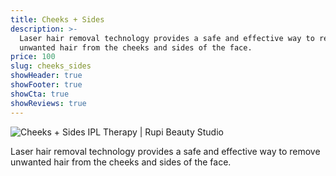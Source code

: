 ```yaml
---
title: Cheeks + Sides
description: >-
  Laser hair removal technology provides a safe and effective way to remove
  unwanted hair from the cheeks and sides of the face.
price: 100
slug: cheeks_sides
showHeader: true
showFooter: true
showCta: true
showReviews: true
---
```


![Cheeks + Sides IPL Therapy | Rupi Beauty Studio](/uploads/services/laser-hair-removal.webp 'Cheeks + Sides IPL Therapy  | Rupi Beauty Studio')

Laser hair removal technology provides a safe and effective way to remove unwanted hair from the cheeks and sides of the face.
